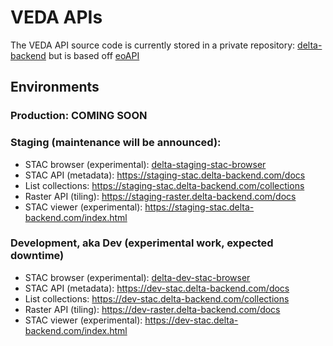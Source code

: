 # VEDA APIs {.unnumbered}

The VEDA API source code is currently stored in a private repository: [delta-backend](https://github.com/NASA-IMPACT/delta-backend) but is based off [eoAPI](https://github.com/developmentseed/eoAPI)

## Environments

### Production: COMING SOON

### Staging (maintenance will be announced):

* STAC browser (experimental): [delta-staging-stac-browser](http://delta-staging-stac-browser.s3-website-us-east-1.amazonaws.com/)
* STAC API (metadata): [https://staging-stac.delta-backend.com/docs](https://staging-stac.delta-backend.com/docs)
* List collections: [https://staging-stac.delta-backend.com/collections](https://staging-stac.delta-backend.com/collections)
* Raster API (tiling): [https://staging-raster.delta-backend.com/docs](https://staging-raster.delta-backend.com/docs)
* STAC viewer (experimental): [https://staging-stac.delta-backend.com/index.html](https://staging-stac.delta-backend.com/index.html)

### Development, aka Dev (experimental work, expected downtime)

* STAC browser (experimental): [delta-dev-stac-browser](http://delta-dev-stac-browser.s3-website-us-east-1.amazonaws.com/)
* STAC API (metadata): [https://dev-stac.delta-backend.com/docs](https://dev-stac.delta-backend.com/docs)
* List collections: [https://dev-stac.delta-backend.com/collections](https://dev-stac.delta-backend.com/collections)
* Raster API (tiling): [https://dev-raster.delta-backend.com/docs](https://dev-raster.delta-backend.com/docs)
* STAC viewer (experimental): [https://dev-stac.delta-backend.com/index.html](https://dev-stac.delta-backend.com/index.html)

